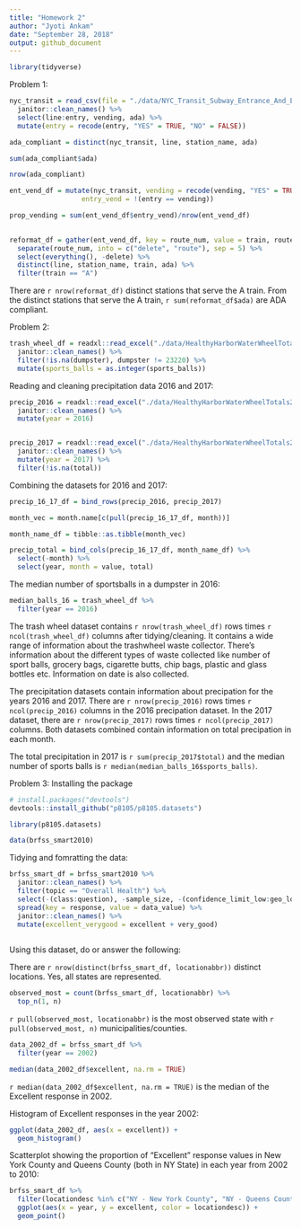 ```yaml
---
title: "Homework 2"
author: "Jyoti Ankam"
date: "September 28, 2018"
output: github_document
---
```


```r

library(tidyverse)

```

Problem 1:
```r

nyc_transit = read_csv(file = "./data/NYC_Transit_Subway_Entrance_And_Exit_Data.csv") %>% 
  janitor::clean_names() %>% 
  select(line:entry, vending, ada) %>% 
  mutate(entry = recode(entry, "YES" = TRUE, "NO" = FALSE))

```


```r

ada_compliant = distinct(nyc_transit, line, station_name, ada)

sum(ada_compliant$ada)

nrow(ada_compliant)
```


```r

ent_vend_df = mutate(nyc_transit, vending = recode(vending, "YES" = TRUE, "NO" = FALSE),
                  entry_vend = !(entry == vending))

prop_vending = sum(ent_vend_df$entry_vend)/nrow(ent_vend_df)
  
```


```r

reformat_df = gather(ent_vend_df, key = route_num, value = train, route1:route11) %>% 
  separate(route_num, into = c("delete", "route"), sep = 5) %>% 
  select(everything(), -delete) %>% 
  distinct(line, station_name, train, ada) %>% 
  filter(train == "A")

```

There are `r nrow(reformat_df)` distinct stations that serve the A train. From the distinct stations that serve the A train, `r sum(reformat_df$ada)` are ADA compliant.

Problem 2:

```r

trash_wheel_df = readxl::read_excel("./data/HealthyHarborWaterWheelTotals2017-9-26.xlsx", sheet = "Mr. Trash Wheel", range = "A2:N258") %>% 
  janitor::clean_names() %>% 
  filter(!is.na(dumpster), dumpster != 23220) %>% 
  mutate(sports_balls = as.integer(sports_balls))

```

Reading and cleaning precipitation data 2016 and 2017:

```r

precip_2016 = readxl::read_excel("./data/HealthyHarborWaterWheelTotals2017-9-26.xlsx", sheet = "2016 Precipitation", range = "A2:B14") %>% 
  janitor::clean_names() %>% 
  mutate(year = 2016) 


precip_2017 = readxl::read_excel("./data/HealthyHarborWaterWheelTotals2017-9-26.xlsx", sheet = "2017 Precipitation", range = "A2:B14") %>% 
  janitor::clean_names() %>% 
  mutate(year = 2017) %>% 
  filter(!is.na(total))

```

Combining the datasets for 2016 and 2017:

```r

precip_16_17_df = bind_rows(precip_2016, precip_2017)

month_vec = month.name[c(pull(precip_16_17_df, month))]

month_name_df = tibble::as.tibble(month_vec)

precip_total = bind_cols(precip_16_17_df, month_name_df) %>% 
  select(-month) %>% 
  select(year, month = value, total)

```

The median number of sportsballs in  a dumpster in 2016:

```r
median_balls_16 = trash_wheel_df %>% 
  filter(year == 2016)

```

The trash wheel dataset contains `r nrow(trash_wheel_df)` rows times `r ncol(trash_wheel_df)` columns after tidying/cleaning. It contains a wide range of information about the trashwheel waste collector. There's information about the different types of waste collected like number of sport balls, grocery bags, cigarette butts, chip bags, plastic and glass bottles etc. Information on date is also collected.


The precipitation datasets contain information about precipation for the years 2016 and 2017. There are `r nrow(precip_2016)` rows times `r ncol(precip_2016)` columns in the 2016 precipation dataset. In the 2017 dataset, there are `r nrow(precip_2017)` rows times `r ncol(precip_2017)` columns. Both datasets combined contain information on total precipation in each month.

The total precipitation in 2017 is `r sum(precip_2017$total)` and the median number of sports balls is `r median(median_balls_16$sports_balls)`.


Problem 3: Installing the package

```r

# install.packages("devtools")
devtools::install_github("p8105/p8105.datasets")

library(p8105.datasets)

data(brfss_smart2010)
```

Tidying and fomratting the data:

```r
brfss_smart_df = brfss_smart2010 %>% 
  janitor::clean_names() %>% 
  filter(topic == "Overall Health") %>% 
  select(-(class:question), -sample_size, -(confidence_limit_low:geo_location)) %>% 
  spread(key = response, value = data_value) %>% 
  janitor::clean_names() %>% 
  mutate(excellent_verygood = excellent + very_good)
  
```

Using this dataset, do or answer the following:

There are `r nrow(distinct(brfss_smart_df, locationabbr))` distinct locations. Yes, all states are represented.

```r

observed_most = count(brfss_smart_df, locationabbr) %>% 
  top_n(1, n)

```

`r pull(observed_most, locationabbr)` is the most observed state with `r pull(observed_most, n)` municipalities/counties.


```r

data_2002_df = brfss_smart_df %>% 
  filter(year == 2002)

median(data_2002_df$excellent, na.rm = TRUE)

```

`r median(data_2002_df$excellent, na.rm = TRUE)` is the median of the Excellent response in 2002.

Histogram of Excellent responses in the year 2002:

```r

ggplot(data_2002_df, aes(x = excellent)) + 
  geom_histogram()

```

Scatterplot showing the proportion of “Excellent” response values in New York County and Queens County (both in NY State) in each year from 2002 to 2010:

```r

brfss_smart_df %>% 
  filter(locationdesc %in% c("NY - New York County", "NY - Queens County")) %>% 
  ggplot(aes(x = year, y = excellent, color = locationdesc)) +
  geom_point()

```

